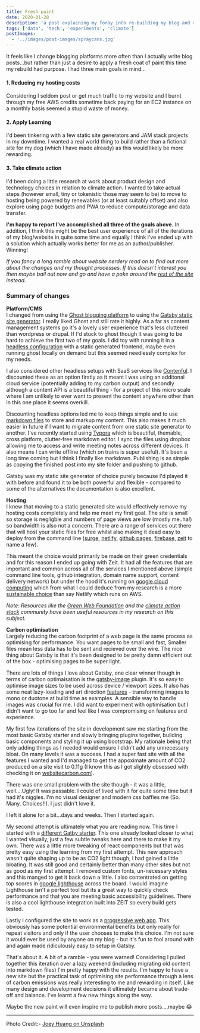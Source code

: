 ```yaml
---
title: Fresh paint
date: 2020-01-28
description: 'a post explaining my foray into re-building my blog and my desire to both reduce my hosting costs, save the planet and play with the JAM stack'
tags: ['data', 'tech', 'experiments', 'climate']
postImages:
  - '../images/post-images/spraycans.jpg'
---
```



<div className="medium-post-image">
  <GatsbyImage
    alt="lots of colourful spray cans"
    title="all the colours of fresh paint"
    image={getImage(props.frontmatter.postImages[0])}
    className="ml-4 is-pulled-right"
  />
</div>

It feels like I change blogging platforms more often than I actually write blog posts...but
rather than just a desire to apply a fresh coat of paint this time my rebuild had
purpose. I had three main goals in mind...

#### 1. Reducing my hosting costs

Considering I seldom post or get much traffic to my website and I burnt through my free AWS credits sometime back paying for an EC2 instance on a monthly basis seemed a stupid waste of money.

#### 2. Apply Learning

I'd been tinkering with a few static site generators and JAM stack projects in my downtime. I wanted a real world thing to build rather than a fictional site for my dog (which I have made already) as this would likely be more rewarding.

#### 3. Take climate action

I'd been doing a little research at work about product design and technology choices in relation to climate action. I wanted to take actual steps (however small, tiny or tokenistic those may seem to be) to move to hosting being powered by renewables (or at least suitably offset) and also explore using page budgets and PWA to reduce compute/storage and data transfer.

**I'm happy to report I've accomplished all three of the goals above.** In addition, I think this might be the best user experience of all of the iterations of my blog/website in quite some time and equally I think i've ended up with a solution which actually works better for me as an author/publisher. Winning!

_If you fancy a long ramble about website nerdery read on to find out more about the changes and my thought processes. If this doesn't interest you then maybe bail out now and go and have a poke around the [rest of the site](http://hellostu.xyz) instead._

### Summary of changes

**Platform/CMS**  
I changed from using the [Ghost blogging platform](https://ghost.org/) to using the [Gatsby static site generator](https://www.gatsbyjs.org/). I really liked Ghost and still rate it highly. As a far as content management systems go it's a lovely user experience that's less cluttered than wordpress or drupal. If I'd stuck to ghost though it was going to be hard to achieve the first two of my goals. I did toy with running it in a [headless configuration](https://en.wikipedia.org/wiki/Headless_content_management_system) with a static generated frontend, maybe even running ghost locally on demand but this seemed needlessly complex for my needs.

I also considered other headless setups with SaaS services like [Contenful](https://www.contentful.com/). I discounted these as an option firstly as it meant I was using an additonal cloud service (potentially adding to my carbon output) and secondly although a content API is a beautiful thing - for a project of this micro scale where I am unlikely to ever want to present the content anywhere other than in this one place it seems overkill.

Discounting headless options led me to keep things simple and to use [markdown files](https://en.wikipedia.org/wiki/Markdown) to store and markup my content. This also makes it much easier in future if I want to migrate content from one static site generator to another. I've recently started using [Typora](https://typora.io/) which is beautiful, themable, cross platform, clutter-free markdown editor. I sync the files using dropbox allowing me to access and write meeting notes across different devices. It also means I can write offline (which on trains is super useful). It's been a long time coming but I think I finally like markdown. Publishing is as simple as copying the finished post into my site folder and pushing to github.

Gatsby was my static site generator of choice purely because I'd played it with before and found it to be both powerful and flexible - compared to some of the alternatives the documentation is also excellent.

**Hosting**  
I knew that moving to a static generated site would effectively remove my hosting costs completely and help me meet my first goal. The site is small so storage is negligble and numbers of page views are low (mostly me..ha!) so bandwidth is also not a concern. There are a range of services out there that will host your static files for free whilst also making it dead easy to deploy from the command line ([surge](https://surge.sh/), [netlify](https://www.netlify.com/), [github pages](https://pages.github.com/), [firebase](https://firebase.google.com/), [zeit](https://zeit.co/) to name a few).

This meant the choice would primarily be made on their green credentials and for this reason I ended up going with Zeit. It had all the features that are important and common across all of the services I mentioned above (simple command line tools, github integration, domain name support, content delivery network) but under the hood it's running on [google cloud computing](https://cloud.google.com/) which from what I could deduce from my research is a more [sustainable choice](https://www.wired.com/story/amazon-google-microsoft-green-clouds-and-hyperscale-data-centers/) than say Netlify which runs on AWS.

_Note: Resources like the [Green Web Foundation](https://www.thegreenwebfoundation.org/) and the [climate action slack](https://climateaction.tech/) community have been useful resources in my research on this subject._

**Carbon optimisation**  
Largely reducing the carbon footprint of a web page is the same process as optimising for performance. You want pages to be small and fast, Smaller files mean less data has to be sent and recieved over the wire. The nice thing about Gatsby is that it's been designed to be pretty damn efficient out of the box - optimising pages to be super light.

There are lots of things I love about Gatsby, one clear winner though in terms of carbon optimaisation is the [gatsby-image](https://www.gatsbyjs.org/packages/gatsby-image/) plugin. It's so easy to optimise image sizes to be used across device / viewport sizes. It also has some neat lazy-loading and art direction [features](https://using-gatsby-image.gatsbyjs.org/) - transforming images to mono or duotone at build time as examples. A sensible way to handle images was crucial for me. I did want to experiment with optimisation but I didn't want to go too far and feel like I was compromising on features and experience.

My first few iterations of the site in development saw me starting from the most basic Gatsby starter and slowly bringing plugins together, building basic components and styling it up using bootstrap. My rationale being that only adding things as I needed would ensure I didn't add any unnecessary bloat. On many levels it was a success. I had a super fast site with all the features I wanted and I'd managed to get the appoximate amount of CO2 produced on a site visit to 0.11g (I know this as I got slightly obsessed with checking it on [websitecarbon.com](https://websitecarbon.com)).

There was one small problem with the site though - it was a little, well....Ugly! It was passable. I could of lived with it for quite some time but it had it's niggles. I'm no visual designer and modern css baffles me (So. Many. Choices!!). I just didn't love it.

I left it alone for a bit...days and weeks. Then I started again.

My second attempt is ultimately what you are reading now. This time I started with a [different Gatby starter](https://www.gatsbyjs.org/starters/panr/gatsby-starter-hello-friend/). This one already looked closer to what I wanted visually, just a few subtle tweaks here and there to make it my own. There was a little more tweaking of react components but that was pretty easy using the learning from my first attempt. This new approach wasn't quite shaping up to be as CO2 light though, I had gained a little bloating. It was still good and certainly better than many other sites but not as good as my first attempt. I removed custom fonts, un-necessary styles and this manged to get it back down a little. I also contentrated on getting top scores in [google lighthouse](https://developers.google.com/web/tools/lighthouse) across the board. I would imagine Lighthouse isn't a perfect tool but its a great way to quickly check performance and that you are meeting basic accessibility guidelines. There is also a cool lighthouse integration built into ZEIT so every build gets tested.

Lastly I configured the site to work as a [progressive web app](https://www.gatsbyjs.org/docs/progressive-web-app/). This obviously has some potential environmental benefits but only really for repeat visitors and only if the user chooses to make this choice. I'm not sure it would ever be used by anyone on my blog - but it's fun to fool around with and again made ridiculously easy to setup in Gatsby.

That's about it. A bit of a ramble - you were warned! Considering I pulled together this iteration over a lazy weekend (including migrating old content into markdown files) I'm pretty happy with the results. I'm happy to have a new site but the practical task of optimising site performance through a lens of carbon emissions was really interesting to me and rewarding in itself. Like many design and development decisions it ultimately became about trade-off and balance. I've learnt a few new things along the way.

Maybe the new paint will even inspire me to publish more posts....maybe 😂

---

Photo Credit:- [Joey Huang on Unsplash](https://unsplash.com/photos/XfIuCOl8kI8)
